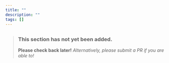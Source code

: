 ```yaml
---
title: ""
description: ""
tags: []
---
```


## 
> ### This section has not yet been added.
> **Please check back later!** *Alternatively, please submit a PR if you are able to!*